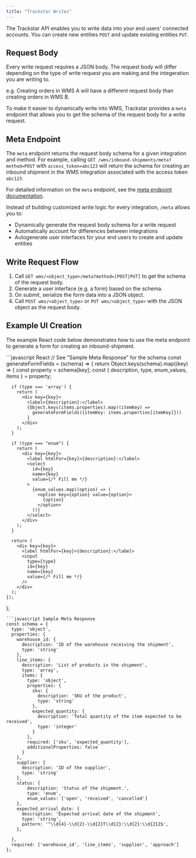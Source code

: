 ```yaml
---
title: "Trackstar Writes"
---
```


The Trackstar API enables you to write data into your end users' connected accounts. You can create new entities `POST` and update existing entities `PUT`.

Request Body
---
Every write request requires a JSON body. The request body will differ depending on the type of write request you are making and the integeration you are writing to.

e.g. Creating orders in WMS A will have a different request body than creating orders in WMS B.

To make it easier to dynamically write into WMS, Trackstar provides a ```meta``` endpoint that allows you to get the schema of the request body for a write request.

Meta Endpoint
---

The ```meta``` endpoint returns the request body schema for a given integration and method. For example, calling ```GET /wms/inbound-shipments/meta?method=POST``` with `access_token=abc123` will return the schema for creating an inbound shipment in the WMS integration associated with the access token `abc123`.

For detailed information on the ```meta``` endpoint, see the [meta endpoint documentation](/wms-api/meta).

Instead of building customized write logic for every integration, ```/meta``` allows you to:

- Dynamically generate the request body schema for a write request
- Automatically account for differences between integrations
- Autogenerate user interfaces for your end users to create and update entities

Write Request Flow
---
1. Call `GET wms/<object_type>/meta?method=[POST|PUT]` to get the schema of the request body.
2. Generate a user interface (e.g. a form) based on the schema.
3. On submit, serialize the form data into a JSON object.
4. Call `POST wms/<object_type>` or `PUT wms/<object_type>` with the JSON object as the request body.

Example UI Creation
---
The example React code below demonstrates how to use the meta endpoint to generate a form for creating an inbound-shipment.

<CodeGroup>
```javascript React
  // See "Sample Meta Response" for the schema
  const generateFormFields = (schema) => {
    return Object.keys(schema).map((key) => {
      const property = schema[key];
      const { description, type, enum_values, items } = property;

      if (type === 'array') {
        return (
          <div key={key}>
            <label>{description}:</label>
            {Object.keys(items.properties).map((itemKey) => 
              generateFormFields({itemKey: items.properties[itemKey]}))
            }
          </div>
        );
      }

      if (type === "enum") {
        return (
          <div key={key}>
            <label htmlFor={key}>{description}:</label>
            <select
              id={key}
              name={key}
              value={/* Fill me */}
            >
              {enum_values.map((option) => (
                <option key={option} value={option}>
                  {option}
                </option>
              ))}
            </select>
          </div>
        );
      }

      return (
        <div key={key}>
          <label htmlFor={key}>{description}:</label>
          <input
            type={type}
            id={key}
            name={key}
            value={/* Fill me */}
          />
        </div>
      );
    });
  };
```
```javascript Sample Meta Response
const schema = {
  type: 'object',
  properties: {
    warehouse_id: {
      description: 'ID of the warehouse receiving the shipment',
      type: 'string'
    },
    line_items: {
      description: 'List of products in the shipment',
      type: 'array',
      items: {
        type: 'object',
        properties: {
          sku: {
            description: 'SKU of the product',
            type: 'string'
          },
          expected_quantity: {
            description: 'Total quantity of the item expected to be received',
            type: 'integer'
          }
        },
        required: ['sku', 'expected_quantity'],
        additionalProperties: false
      }
    },
    supplier: {
      description: 'ID of the supplier',
      type: 'string'
    },
    status: {
        description: 'Status of the shipment.',
        type: 'enum',
        enum_values: ['open', 'received', 'cancelled']
    },
    expected_arrival_date: {
      description: 'Expected arrival date of the shipment',
      type: 'string',
      pattern: '^\\d{4}-\\d{2}-\\d{2}T\\d{2}:\\d{2}:\\d{2}Z$',
    },

  },
  required: ['warehouse_id', 'line_items', 'supplier', 'approach']
};
```
</CodeGroup>

